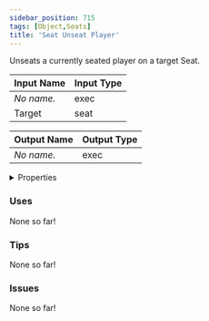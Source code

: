```yaml
---
sidebar_position: 715
tags: [Object,Seats]
title: 'Seat Unseat Player'
---
```


Unseats a currently seated player on a target Seat.



<DocusaurusSvg />

| Input Name | Input Type |
|-----------|-----------|
| *No name.* | exec |
| Target | seat |

| Output Name | Output Type |
|-----------|-----------|
| *No name.* | exec |


<details>
  <summary>Properties</summary>
  <div>
    <div>
    <table>
      <thead>
        <tr>
          <th>Is beta required?</th>
          <th>No</th>
        </tr>
        <tr>
          <th>Is this chip a trolling risk?</th>
          <th>No</th>
        </tr>
        <tr>
          <th>Is this chip a role assignment risk?</th>
          <th>No</th>
        </tr>
        <tr>
          <th>Chip UUID</th>
          <th>70b682f5-5744-4a6a-beaa-a9dcd40066b6</th>
        </tr>
        <tr>
          <th>Room availability</th>
          <th>Available everywhere</th>
        </tr>
      </thead>
    </table>
    </div>
  </div>
</details>

### Uses

None so far!

### Tips

None so far!

### Issues

None so far!